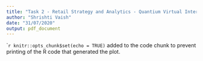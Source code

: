 ```yaml
---
title: "Task 2 - Retail Strategy and Analytics - Quantium Virtual Internship"
author: "Shrishti Vaish"
date: "31/07/2020"
output: pdf_document
---
```


```r
knitr::opts_chunk$set(echo = TRUE)
`` added to the code chunk to prevent printing of the R code that generated the plot.
